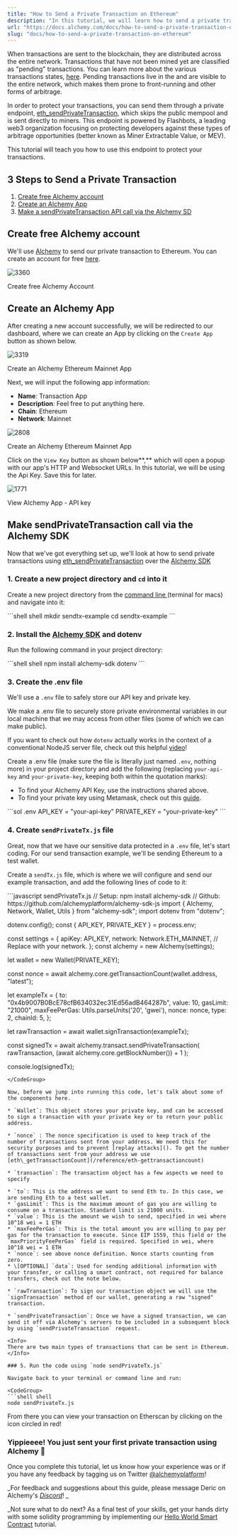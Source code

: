 ```yaml
---
title: "How to Send a Private Transaction on Ethereum"
description: "In this tutorial, we will learn how to send a private transaction on Ethereum."
url: "https://docs.alchemy.com/docs/how-to-send-a-private-transaction-on-ethereum"
slug: "docs/how-to-send-a-private-transaction-on-ethereum"
---
```


When transactions are sent to the blockchain, they are distributed across the entire network. Transactions that have not been mined yet are classified as "pending" transactions. You can learn more about the various transactions states, [here](/docs/ethereum-transactions-pending-mined-dropped-replaced). Pending transactions live in the and are visible to the entire network, which makes them prone to front-running and other forms of arbitrage.

In order to protect your transactions, you can send them through a private endpoint, [eth\_sendPrivateTransaction](/reference/eth-sendprivatetransaction), which skips the public mempool and is sent directly to miners. This endpoint is powered by Flashbots, a leading web3 organization focusing on protecting developers against these types of arbitrage opportunities (better known as Miner Extractable Value, or MEV).

This tutorial will teach you how to use this endpoint to protect your transactions.

## 3 Steps to Send a Private Transaction

1. [Create free Alchemy account](#create-free-alchemy-account)
2. [Create an Alchemy App](#heading-step-2-create-an-alchemy-app-and-api-key)
3. [Make a sendPrivateTransaction API call via the Alchemy SD](#make-eth_sendprivatetransaction-api-call)

## Create free Alchemy account

We'll use [Alchemy](https://dashboard.alchemyapi.io/signup/?a=02ace7d259) to send our private transaction to Ethereum. You can create an account for free [here](https://dashboard.alchemyapi.io/signup/?a=02ace7d259).

![3360](f475308-Screenshot_2022-04-02_at_13.39.50.png "Screenshot 2022-04-02 at 13.39.50.png")

Create free Alchemy Account

## Create an Alchemy App

After creating a new account successfully, we will be redirected to our dashboard, where we can create an App by clicking on the `Create App` button as shown below.

![3319](976d624-Screenshot_2022-05-30_at_14.21.04.png "Screenshot 2022-05-30 at 14.21.04.png")

Create an Alchemy Ethereum Mainnet App

Next, we will input the following app information:

* **Name**: Transaction App
* **Description**: Feel free to put anything here.
* **Chain**: Ethereum
* **Network**: Mainnet

![2808](8c8b43f-Screenshot_2022-05-30_at_14.33.16.png "Screenshot 2022-05-30 at 14.33.16.png")

Create an Alchemy Ethereum Mainnet App

Click on the `View Key` button as shown below\*\*,\*\* which will open a popup with our app's HTTP and Websocket URLs. In this tutorial, we will be using the Api Key. Save this for later.

![1771](0c2d676-Screenshot_2022-05-30_at_16.18.58.png "Screenshot 2022-05-30 at 16.18.58.png")

View Alchemy App - API key

## Make sendPrivateTransaction call via the Alchemy SDK

Now that we've got everything set up, we'll look at how to send private transactions using [eth\_sendPrivateTransaction](/reference/eth-sendprivatetransaction) over the [Alchemy SDK](/reference/alchemy-sdk-quickstart)

### 1. Create a new project directory and `cd` into it

Create a new project directory from the [command line ](https://www.computerhope.com/jargon/c/commandi.htm)(terminal for macs) and navigate into it:

<CodeGroup>
  ```shell shell
  mkdir sendtx-example
  cd sendtx-example
  ```
</CodeGroup>

### 2. Install the [Alchemy SDK](/reference/alchemy-sdk-quickstart) and dotenv

Run the following command in your project directory:

<CodeGroup>
  ```shell shell
  npm install alchemy-sdk dotenv
  ```
</CodeGroup>

### 3. Create the .env file

We'll use a `.env` file to safely store our API key and private key.

<Info>
  We make a .env file to securely store private environmental variables in our local machine that we may access from other files (some of which we can make public).

  If you want to check out how `dotenv` actually works in the context of a conventional NodeJS server file, check out this helpful [video](https://www.youtube.com/watch?v=5WFyhsnU4Ik)!
</Info>

Create a .env file (make sure the file is literally just named `.env`, nothing more) in your project directory and add the following (replacing `your-api-key` and `your-private-key`, keeping both within the quotation marks):

* To find your Alchemy API Key, use the instructions shared above.
* To find your private key using Metamask, check out this [guide](https://metamask.zendesk.com/hc/en-us/articles/360015289632-How-to-Export-an-Account-Private-Key).

<CodeGroup>
  ```sol .env
  API_KEY = "your-api-key"
  PRIVATE_KEY = "your-private-key"
  ```
</CodeGroup>

### 4. Create `sendPrivateTx.js` file

Great, now that we have our sensitive data protected in a `.env` file, let's start coding. For our send transaction example, we'll be sending Ethereum to a test wallet.

Create a `sendTx.js` file, which is where we will configure and send our example transaction, and add the following lines of code to it:

<CodeGroup>
  ```javascript sendPrivateTx.js
  // Setup: npm install alchemy-sdk
  // Github: https://github.com/alchemyplatform/alchemy-sdk-js
  import { Alchemy, Network, Wallet, Utils } from "alchemy-sdk";
  import dotenv from "dotenv";

  dotenv.config();
  const { API_KEY, PRIVATE_KEY } = process.env;

  const settings = {
    apiKey: API_KEY,
    network: Network.ETH_MAINNET, // Replace with your network.
  };
  const alchemy = new Alchemy(settings);

  let wallet = new Wallet(PRIVATE_KEY);

  const nonce = await alchemy.core.getTransactionCount(wallet.address, "latest");

  let exampleTx = {
    to: "0x4b9007B0BcE78cfB634032ec31Ed56adB464287b",
    value: 10,
    gasLimit: "21000",
    maxFeePerGas: Utils.parseUnits('20', 'gwei'),
    nonce: nonce,
    type: 2,
    chainId: 5,
  };

  let rawTransaction = await wallet.signTransaction(exampleTx);

  const signedTx = await alchemy.transact.sendPrivateTransaction(
    rawTransaction,
    (await alchemy.core.getBlockNumber()) + 1
  );

  console.log(signedTx);
  ```
</CodeGroup>

Now, before we jump into running this code, let's talk about some of the components here.

* `Wallet`: This object stores your private key, and can be accessed to sign a transaction with your private key or to return your public address.

* `nonce` : The nonce specification is used to keep track of the number of transactions sent from your address. We need this for security purposes and to prevent [replay attacks](). To get the number of transactions sent from your address we use [eth\_getTransactionCount](/reference/eth-gettransactioncount)

* `transaction`: The transaction object has a few aspects we need to specify

  * `to`: This is the address we want to send Eth to. In this case, we are sending Eth to a test wallet.
  * `gasLimit`: This is the maximum amount of gas you are willing to consume on a transaction. Standard limit is 21000 units.
  * `value`: This is the amount we wish to send, specified in wei where 10^18 wei = 1 ETH
  * `maxFeePerGas`: This is the total amount you are willing to pay per gas for the transaction to execute. Since EIP 1559, this field or the `maxPriorityFeePerGas` field is required. Specified in wei, where 10^18 wei = 1 ETH
  * `nonce`: see above nonce definition. Nonce starts counting from zero.
  * \[OPTIONAL] `data`: Used for sending additional information with your transfer, or calling a smart contract, not required for balance transfers, check out the note below.

* `rawTransaction`: To sign our transaction object we will use the `signTransaction` method of our wallet, generating a raw "signed" transaction.

* `sendPrivateTransaction`: Once we have a signed transaction, we can send it off via Alchemy's servers to be included in a subsequent block by using `sendPrivateTransaction` request.

<Info>
  There are two main types of transactions that can be sent in Ethereum.
</Info>

### 5. Run the code using `node sendPrivateTx.js`

Navigate back to your terminal or command line and run:

<CodeGroup>
  ```shell shell
  node sendPrivateTx.js
  ```
</CodeGroup>

From there you can view your transaction on Etherscan by clicking on the icon circled in red!

### Yippieeee! You just sent your first private transaction using Alchemy 🎉

Once you complete this tutorial, let us know how your experience was or if you have any feedback by tagging us on Twitter [@alchemyplatform](https://twitter.com/AlchemyPlatform)!

\_For feedback and suggestions about this guide, please message Deric on Alchemy's [*Discord*](https://discord.gg/A39JVCM)! \_

\_Not sure what to do next? As a final test of your skills, get your hands dirty with some solidity programming by implementing our [Hello World Smart Contract](/docs/hello-world-smart-contract) tutorial.
